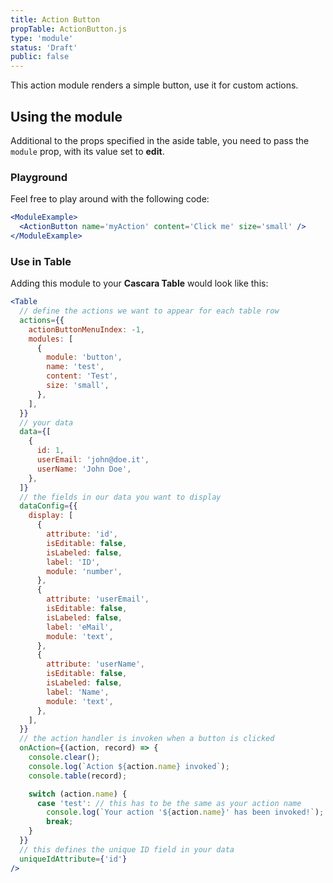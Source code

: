 ```yaml
---
title: Action Button
propTable: ActionButton.js
type: 'module'
status: 'Draft'
public: false
---
```


This action module renders a simple button, use it for custom actions.

## Using the module

Additional to the props specified in the aside table, you need to pass the `module` prop, with its value set to **edit**.

### Playground

Feel free to play around with the following code:

```jsx
<ModuleExample>
  <ActionButton name='myAction' content='Click me' size='small' />
</ModuleExample>
```

### Use in Table

Adding this module to your **Cascara Table** would look like this:

```jsx
<Table
  // define the actions we want to appear for each table row
  actions={{
    actionButtonMenuIndex: -1,
    modules: [
      {
        module: 'button',
        name: 'test',
        content: 'Test',
        size: 'small',
      },
    ],
  }}
  // your data
  data={[
    {
      id: 1,
      userEmail: 'john@doe.it',
      userName: 'John Doe',
    },
  ]}
  // the fields in our data you want to display
  dataConfig={{
    display: [
      {
        attribute: 'id',
        isEditable: false,
        isLabeled: false,
        label: 'ID',
        module: 'number',
      },
      {
        attribute: 'userEmail',
        isEditable: false,
        isLabeled: false,
        label: 'eMail',
        module: 'text',
      },
      {
        attribute: 'userName',
        isEditable: false,
        isLabeled: false,
        label: 'Name',
        module: 'text',
      },
    ],
  }}
  // the action handler is invoken when a button is clicked
  onAction={(action, record) => {
    console.clear();
    console.log(`Action ${action.name} invoked`);
    console.table(record);

    switch (action.name) {
      case 'test': // this has to be the same as your action name
        console.log(`Your action '${action.name}' has been invoked!`);
        break;
    }
  }}
  // this defines the unique ID field in your data
  uniqueIdAttribute={'id'}
/>
```
